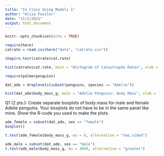 ```yaml
---
title: "In Class Using Models 1"
author: "Aliza Fassler"
date: "11/2/2021"
output: html_document
---
```


```r
knitr::opts_chunk$set(echo = TRUE)
```

```r
require(here)
catrate = read.csv(here("data", "catrate.csv"))
```

```r
shapiro.test(catrate$cat.rate)
```

```r
hist(catrate$cat.rate, main = "Histogram of Catastrophe Rates", xlab = "Catastrophe Rate")
```
```r
require(palmerpenguins)
```

```r
dat_ade = droplevels(subset(penguins, species == "Adelie"))
```

```r
hist(dat_ade$body_mass_g, main = "Adelie Penguins: Body Mass", xlab = "body mass (g)")
```
Q1 (2 pts.): Create separate boxplots of body mass for male and female Adelie penguins. Your boxplots do not have to be in the same panel like mine. Show the R-code you used to make the plots.
```r
ade_female = subset(dat_ade, sex == "female")
boxplot()
```

```r
t.test(ade_female$body_mass_g, mu = 0, alternative = "two.sided")
```
```r
ade_male = subset(dat_ade, sex == "male")
t.test(ade_male$body_mass_g, mu = 4000, alternative = "greater")
```

